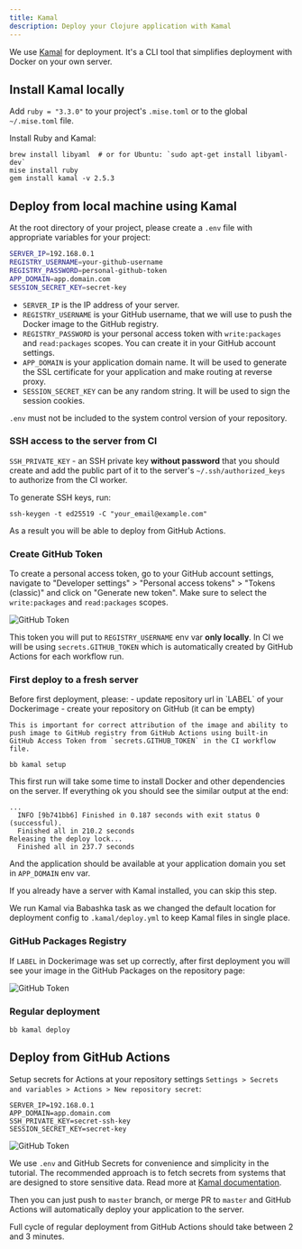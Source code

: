 ```yaml
---
title: Kamal
description: Deploy your Clojure application with Kamal
---
```


We use [Kamal](https://kamal-deploy.org/) for deployment. It's a CLI tool that simplifies deployment with Docker on your own server.

## Install Kamal locally

Add `ruby = "3.3.0"` to your project's `.mise.toml` or to the global `~/.mise.toml` file.

Install Ruby and Kamal:

```shell
brew install libyaml  # or for Ubuntu: `sudo apt-get install libyaml-dev`
mise install ruby
gem install kamal -v 2.5.3
```

## Deploy from local machine using Kamal

At the root directory of your project, please create a `.env` file with appropriate variables for your project:

```bash
SERVER_IP=192.168.0.1
REGISTRY_USERNAME=your-github-username
REGISTRY_PASSWORD=personal-github-token
APP_DOMAIN=app.domain.com
SESSION_SECRET_KEY=secret-key
```

- `SERVER_IP` is the IP address of your server.
- `REGISTRY_USERNAME` is your GitHub username, that we will use to push the Docker image to the GitHub registry.
- `REGISTRY_PASSWORD` is your personal access token with `write:packages` and `read:packages` scopes. You can create it in your GitHub account settings.
- `APP_DOMAIN` is your application domain name. It will be used to generate the SSL certificate for your application and make routing at reverse proxy.
- `SESSION_SECRET_KEY` can be any random string. It will be used to sign the session cookies.

<Callout title="Important" type="warn">`.env` must not be included to the system control version of your repository.</Callout>

### SSH access to the server from CI

`SSH_PRIVATE_KEY` - an SSH private key **without password** that you should create and add the public part of it to the server's `~/.ssh/authorized_keys` to authorize from the CI worker.

To generate SSH keys, run:

```shell
ssh-keygen -t ed25519 -C "your_email@example.com"
```

As a result you will be able to deploy from GitHub Actions.


### Create GitHub Token

To create a personal access token, go to your GitHub account settings, navigate to "Developer settings" > "Personal access tokens" > "Tokens (classic)" and click on "Generate new token". Make sure to select the `write:packages` and `read:packages` scopes.

![GitHub Token](@/public/lite_gh_token.png)

This token you will put to `REGISTRY_USERNAME` env var **only locally**. In CI we will be using `secrets.GITHUB_TOKEN` which is automatically created by GitHub Actions for each workflow run.

### First deploy to a fresh server

<Callout title="Important" type="warn">
    Before first deployment, please:
    - update repository url in `LABEL` of your Dockerimage
    - create your repository on GitHub (it can be empty)

    This is important for correct attribution of the image and ability to push image to GitHub registry from GitHub Actions using built-in GitHub Access Token from `secrets.GITHUB_TOKEN` in the CI workflow file.
</Callout>

```shell
bb kamal setup
```

This first run will take some time to install Docker and other dependencies on the server. If everything ok you should see the similar output at the end:

```shell
...
  INFO [9b741bb6] Finished in 0.187 seconds with exit status 0 (successful).
  Finished all in 210.2 seconds
Releasing the deploy lock...
  Finished all in 237.7 seconds
```

And the application should be available at your application domain you set in `APP_DOMAIN` env var.

If you already have a server with Kamal installed, you can skip this step.

<Callout title="Info" type="info">We run Kamal via Babashka task as we changed the default location for deployment config to `.kamal/deploy.yml` to keep Kamal files in single place.</Callout>

### GitHub Packages Registry

If `LABEL` in Dockerimage was set up correctly, after first deployment you will see your image in the GitHub Packages on the repository page:

![GitHub Token](@/public/lite_gh_packages.png)

### Regular deployment

```shell
bb kamal deploy
```

## Deploy from GitHub Actions

Setup secrets for Actions at your repository settings `Settings > Secrets and variables > Actions > New repository secret`:

```shell
SERVER_IP=192.168.0.1
APP_DOMAIN=app.domain.com
SSH_PRIVATE_KEY=secret-ssh-key
SESSION_SECRET_KEY=secret-key
```

![GitHub Token](@/public/lite_gh_secrets.png)

<Callout title="Tip" type="info">We use `.env` and GitHub Secrets for convenience and simplicity in the tutorial.
The recommended approach is to fetch secrets from systems that are designed to store sensitive data.
Read more at [Kamal documentation](https://kamal-deploy.org/docs/commands/secrets/).</Callout>

Then you can just push to `master` branch, or merge PR to `master` and GitHub Actions will automatically deploy your application to the server.

Full cycle of regular deployment from GitHub Actions should take between 2 and 3 minutes.
